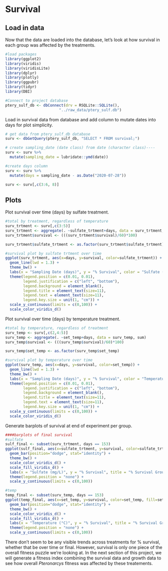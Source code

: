 # Survival {#survival}

## Load in data
Now that the data are loaded into the database, let's look at how survival in each group was affected by the treatments.

```r

#load packages
library(ggplot2)
library(viridis)
library(viridisLite)
library(dplyr)
library(plotly)
library(ggpubr)
library(tidyr)
library(DBI)

#Connect to project database
ptery_sulf_db <- dbConnect(drv = RSQLite::SQLite(), 
                        "../raw_data/ptery_sulf.db")

```

Load in survival data from database and add column to mutate dates into days for plot simplicity.
```r
# get data from ptery_sulf_db database
surv <- dbGetQuery(ptery_sulf_db, "SELECT * FROM survival;")  

# create sampling_date (date class) from date (character class)----
surv <- surv %>%
  mutate(sampling_date = lubridate::ymd(date)) 

#create days column
surv <- surv %>%
  mutate(days = sampling_date - as.Date("2020-07-28"))

surv <- surv[,c(3:6, 8)]
```

## Plots
Plot survival over time (days) by sulfate treatment.
```r
#total by treatment, regardless of temperature
surv_trtment <- surv[,c(3:5)]
surv_trtment <- aggregate(. ~sulfate_trtment+days, data = surv_trtment, sum)
surv_trtment$survival <- (((surv_trtment$survival)/60)*100)

surv_trtment$sulfate_trtment <- as.factor(surv_trtment$sulfate_trtment)

#survival plot by sulfate trtment over time
ggplot(surv_trtment, aes(x=days, y=survival, color=sulfate_trtment)) +
  geom_line(lwd = 1.3) +
  theme_bw() +
  labs(x = "Sampling Date (days)", y = "% Survival", color = "Sulfate (mg/L)") +
  theme(legend.position = c(0.01, 0.01),
        legend.justification = c("left", "bottom"),
        legend.background = element_blank(),
        legend.title = element_text(size=11),
        legend.text = element_text(size=11),
        legend.key.size = unit(1, "cm")) +
  scale_y_continuous(limits = c(0,100)) +
  scale_color_viridis_d() 
```


Plot survival over time (days) by temperature treatment.
```r
#total by temperature, regardless of treatment
surv_temp <- surv[,c(2,4:5)]
surv_temp <- aggregate(. ~set_temp+days, data = surv_temp, sum)
surv_temp$survival <- (((surv_temp$survival)/60)*100)

surv_temp$set_temp <- as.factor(surv_temp$set_temp)

#survival plot by temperature over time
ggplot(surv_temp, aes(x=days, y=survival, color=set_temp)) +
  geom_line(lwd = 1.3) +
  theme_bw() +
  labs(x = "Sampling Date (days)", y = "% Survival", color = "Temperature (°C)") +
  theme(legend.position = c(0.01, 0.01),
        legend.justification = c("left", "bottom"),
        legend.background = element_blank(),
        legend.title = element_text(size=11),
        legend.text = element_text(size=11),
        legend.key.size = unit(1, "cm")) +
  scale_y_continuous(limits = c(0,100)) +
  scale_color_viridis_d() 
```

Generate barplots of survival at end of experiment per group.
```r
####barplots of final survival
#sulfate
sulf_final <- subset(surv_trtment, days == 153)
ggplot(sulf_final, aes(x=sulfate_trtment, y=survival, color=sulfate_trtment, fill=sulfate_trtment)) +
  geom_bar(position="dodge", stat="identity") +
  theme_bw() +
  scale_color_viridis_d() +
  scale_fill_viridis_d() +
  labs(x = "Sulfate (mg/L)", y = "% Survival", title = "% Survival Grouped by Sulfate Treatment") +
  theme(legend.position = "none") +
  scale_y_continuous(limits = c(0,100))

#temp
temp_final <- subset(surv_temp, days == 153)
ggplot(temp_final, aes(x=set_temp, y=survival, color=set_temp, fill=set_temp)) +
  geom_bar(position="dodge", stat="identity") +
  theme_bw() +
  scale_color_viridis_d() +
  scale_fill_viridis_d() +
  labs(x = "Temperature (°C)", y = "% Survival", title = "% Survival Grouped by Temperature Treatment") +
  theme(legend.position = "none") +
  scale_y_continuous(limits = c(0,100))
```

There don't seem to be any visible trends across treatments for % survival, whether that be over time or final. However, survival is only one piece of the overall fitness puzzle we're looking at. In the next section of this project, we will generate a fitness index combining the survival data and growth data to see how overall *Pteronarcys* fitness was affected by these treatements. 